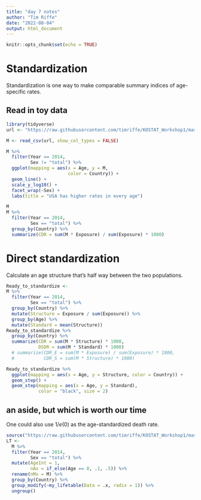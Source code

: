 ```yaml
---
title: "day 7 notes"
author: "Tim Riffe"
date: "2022-08-04"
output: html_document
---
```


```r
knitr::opts_chunk$set(echo = TRUE)
```

# Standardization

Standardization is one way to make comparable summary indices of age-specific rates.


## Read in toy data
```r
library(tidyverse)
url <- "https://raw.githubusercontent.com/timriffe/KOSTAT_Workshop1/master/Data/Decomp_inputs.csv"

M <- read_csv(url, show_col_types = FALSE) 

M %>% 
  filter(Year == 2014,
         Sex != "total") %>% 
  ggplot(mapping = aes(x = Age, y = M, 
                       color = Country)) +
  geom_line() +
  scale_y_log10() +
  facet_wrap(~Sex) +
  labs(title = "USA has higher rates in every age")
```

```r
M
M %>% 
  filter(Year == 2014,
         Sex == "total") %>% 
  group_by(Country) %>% 
  summarize(CDR = sum(M * Exposure) / sum(Exposure) * 1000)
```
# Direct standardization

Calculate an age structure that's half way between the two populations.
```r
Ready_to_standardize <-
M %>% 
  filter(Year == 2014,
         Sex == "total") %>% 
  group_by(Country) %>% 
  mutate(Structure = Exposure / sum(Exposure)) %>% 
  group_by(Age) %>% 
  mutate(Standard = mean(Structure)) 
Ready_to_standardize %>% 
  group_by(Country) %>% 
  summarize(CDR = sum(M * Structure) * 1000,
            DSDR = sum(M * Standard) * 1000)
  # summarize(CDR_E = sum(M * Exposure) / sum(Exposure) * 1000,
  #           CDR_S = sum(M * Structure) * 1000)
```

```r
Ready_to_standardize %>% 
  ggplot(mapping = aes(x = Age, y = Structure, color = Country)) +
  geom_step() +
  geom_step(mapping = aes(x = Age, y = Standard),
            color = "black", size = 2)
```

## an aside, but which is worth our time

One could also use $1/e(0)$ as the age-standardized death rate.

```r
source("https://raw.githubusercontent.com/timriffe/KOSTAT_Workshop1/master/04_lifetable_functions.R")
LT <-
  M %>% 
  filter(Year == 2014,
         Sex == "total") %>% 
  mutate(AgeInt = 1,
         nAx = if_else(Age == 0, .1, .5)) %>% 
  rename(nMx = M) %>% 
  group_by(Country) %>% 
  group_modify(~my_lifetable(Data = .x, radix = 1)) %>% 
  ungroup()


```










